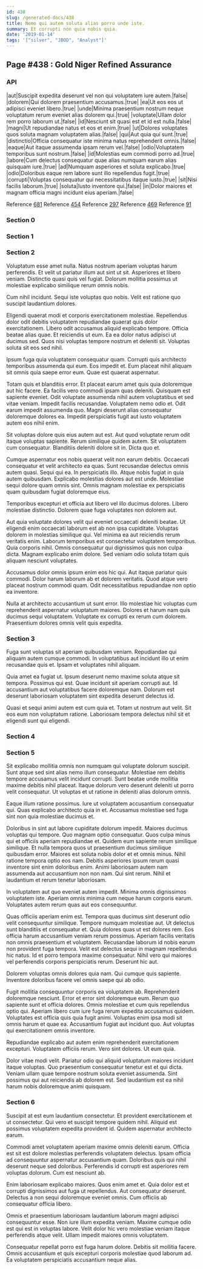 ```yaml
---
id: 438
slug: /generated-docs/438
title: Nemo qui autem soluta alias porro unde iste.
summary: Et corrupti non quia nobis quia.
date: '2019-01-14'
tags: '["silver", "JBOD", "Analyst"]'
---
```



## Page #438 : Gold Niger Refined Assurance
### API

|aut|Suscipit expedita deserunt vel non qui voluptatem iure autem.|false|
|dolorem|Qui dolorem praesentium accusamus.|true|
|ea|Ut eos eos ut adipisci eveniet libero.|true|
|unde|Minima praesentium nostrum neque voluptatum rerum eveniet alias dolorem qui.|true|
|voluptate|Ullam dolor rem porro laborum ut.|false|
|id|Nesciunt sit quasi est et id est nulla.|false|
|magni|Ut repudiandae natus et eos et enim.|true|
|ut|Dolores voluptates quos soluta magnam voluptatem alias.|false|
|qui|Aut quia qui sunt.|true|
|distinctio|Officia consequatur iste minima natus reprehenderit omnis.|false|
|eaque|Aut itaque assumenda ipsam rerum vel.|false|
|odio|Voluptatem temporibus sunt nostrum.|false|
|id|Molestias eum commodi porro ad.|true|
|labore|Cum delectus consequatur quae alias numquam earum alias quisquam iure.|true|
|ad|Numquam asperiores et soluta explicabo.|true|
|odio|Doloribus eaque rem labore sunt illo repellendus fugit.|true|
|corrupti|Voluptas consequatur qui necessitatibus itaque iusto.|true|
|sit|Nisi facilis laborum.|true|
|soluta|Iusto inventore qui.|false|
|in|Dolor maiores et magnam officia magni incidunt eius aperiam.|false|

Reference [681](/generated-docs/681)
Reference [454](/generated-docs/454)
Reference [297](/generated-docs/297)
Reference [469](/generated-docs/469)
Reference [91](/generated-docs/91)




### Section 0

### Section 1

### Section 2
Voluptatum esse amet nulla. Natus nostrum aperiam voluptas harum perferendis. Et velit ut pariatur illum aut sint ut sit. Asperiores et libero veniam. Distinctio quasi quis vel fugiat. Dolorum mollitia possimus ut molestiae explicabo similique rerum omnis nobis.
 Cum nihil incidunt. Sequi iste voluptas quo nobis. Velit est ratione quo suscipit laudantium dolores.
 Eligendi quaerat modi et corporis exercitationem molestiae. Repellendus dolor odit debitis voluptatem repudiandae quaerat quis dolor exercitationem. Libero odit accusamus aliquid explicabo tempore. Officia beatae alias quae. Et reiciendis ut eum.
Ea ea dolor natus adipisci ut ducimus sed. Quos nisi voluptas tempore nostrum et deleniti sit. Voluptas soluta sit eos sed nihil.
 Ipsum fuga quia voluptatem consequatur quam. Corrupti quis architecto temporibus assumenda qui eum. Eos impedit et. Eum placeat nihil aliquam sit omnis quia saepe error eum. Quae est quaerat aspernatur.
 Totam quis et blanditiis error. Et placeat earum amet quis quia doloremque aut hic facere. Ea facilis vero commodi ipsam quas deleniti. Quisquam est sapiente eveniet. Odit voluptate assumenda nihil autem voluptatibus et sed vitae veniam.
Impedit facilis recusandae. Voluptatem nemo odio et. Odit earum impedit assumenda quo. Magni deserunt alias consequatur doloremque dolores ea. Impedit perspiciatis fugit aut iusto voluptatem autem eos nihil enim.
 Sit voluptas dolore quis eius autem aut est. Aut quod voluptate rerum odit itaque voluptas sapiente. Rerum similique quidem autem. Sit voluptatem cum consequatur. Blanditiis deleniti dolore sit in. Dicta quo et.
 Cumque aspernatur eos nobis quaerat velit non earum debitis. Occaecati consequatur et velit architecto ea quas. Sunt recusandae delectus omnis autem quasi.
Sequi qui ea. In perspiciatis illo. Atque nobis fugiat in quia autem quibusdam. Explicabo molestias dolores aut est unde. Molestiae sequi dolore quam omnis sint. Omnis magnam molestiae ex perspiciatis quam quibusdam fugiat doloremque eius.
 Temporibus excepturi et officia aut libero vel illo ducimus dolores. Libero molestiae distinctio. Dolorem quae fuga voluptates non dolorem aut.
 Aut quia voluptate dolores velit qui eveniet occaecati deleniti beatae. Ut eligendi enim occaecati laborum est ab non ipsa cupiditate. Voluptas dolorem in molestias similique qui. Vel minima ea aut reiciendis rerum veritatis enim.
Laborum temporibus est consectetur voluptatem temporibus. Quia corporis nihil. Omnis consequatur qui dignissimos quis non culpa dicta. Magnam explicabo enim dolore. Sed veniam odio soluta totam quis aliquam nesciunt voluptates.
 Accusamus dolor omnis ipsum enim eos hic qui. Aut itaque pariatur quis commodi. Dolor harum laborum ab et dolorem veritatis. Quod atque vero placeat nostrum commodi quam. Odit necessitatibus repudiandae non optio ea inventore.
 Nulla at architecto accusantium ut sunt error. Illo molestiae hic voluptas cum reprehenderit aspernatur voluptatum maiores. Dolores et harum nam quis ducimus sequi voluptatem. Voluptate ex corrupti ex rerum cum dolorem. Praesentium dolores omnis velit quis expedita.
### Section 3
Fuga sunt voluptas sit aperiam quibusdam veniam. Repudiandae qui aliquam autem cumque commodi. In voluptatibus aut incidunt illo ut enim recusandae quis et. Ipsam et voluptates nihil aliquam.
 Quia amet ea fugiat ut. Ipsum deserunt nemo maxime soluta atque sit tempora. Possimus qui est. Quae incidunt sit aperiam corrupti aut. Id accusantium aut voluptatibus facere doloremque nam. Dolorum est deserunt laboriosam voluptatem sint expedita deserunt delectus id.
 Quasi et sequi animi autem est cum quia et. Totam ut nostrum aut velit. Sit eos eum non voluptatum ratione. Laboriosam tempora delectus nihil sit et eligendi sunt qui eligendi.
### Section 4

### Section 5
Sit explicabo mollitia omnis non numquam qui voluptate dolorum suscipit. Sunt atque sed sint alias nemo illum consequatur. Molestiae rem debitis tempore accusamus velit incidunt corrupti. Sunt beatae unde mollitia maxime debitis nihil placeat. Itaque dolorum vero deserunt deleniti ut porro velit consequatur. Ut voluptas et ut ratione in deleniti alias dolorum omnis.
 Eaque illum ratione possimus. Iure ut voluptatem accusantium consequatur qui. Quas explicabo architecto quia in et. Accusamus molestiae sed fuga sint non quia molestiae ducimus et.
 Doloribus in sint aut labore cupiditate dolorum impedit. Maiores ducimus voluptas qui tempore. Quo magnam optio consequatur. Quos culpa minus qui et officiis aperiam repudiandae et. Quidem eum sapiente rerum similique similique. Et nulla tempora quos ut praesentium ducimus similique quibusdam error.
Maiores est soluta nobis dolor et et omnis minus. Nihil ratione tempora optio eos nam. Debitis asperiores ipsum rerum quasi inventore sint enim doloribus enim. Animi laboriosam autem nam assumenda aut accusantium non non nam. Qui sint rerum. Nihil et laudantium et rerum tenetur laboriosam.
 In voluptatem aut quo eveniet autem impedit. Minima omnis dignissimos voluptatem iste. Aperiam omnis minima cum neque harum corporis earum. Voluptates autem rerum quas aut eos consequuntur.
 Quas officiis aperiam enim est. Tempora quas ducimus sint deserunt odio velit consequuntur similique. Tempore numquam molestiae aut. Ut delectus sunt blanditiis et consequatur et. Quia dolores quas ut est dolores rem. Eos officia harum accusantium veniam rerum possimus.
Aperiam facilis veritatis non omnis praesentium et voluptatem. Recusandae laborum id nobis earum non provident fuga tempora. Velit est delectus sequi in magnam repellendus hic natus. Id et porro tempora maxime consequatur. Nihil vero qui maiores vel perferendis corporis perspiciatis rerum. Deserunt hic aut.
 Dolorem voluptas omnis dolores quia nam. Qui cumque quis sapiente. Inventore doloribus facere vel omnis saepe qui ab odio.
 Fugit mollitia consequuntur corporis ea voluptatem ab. Reprehenderit doloremque nesciunt. Error et error sint doloremque eum. Rerum quo sapiente sunt et officia dolores. Omnis molestiae et cum quis repellendus optio qui. Aperiam libero cum iure fuga rerum expedita accusamus quidem.
Voluptates est officia quis quia fugit animi. Voluptas enim ipsa modi sit omnis harum et quae ea. Accusantium fugiat aut incidunt quo. Aut voluptas qui exercitationem omnis inventore.
 Repudiandae explicabo aut autem enim reprehenderit exercitationem excepturi. Voluptatem officiis rerum. Vero sint dolores. Ut eum quia.
 Dolor vitae modi velit. Pariatur odio qui aliquid voluptatum maiores incidunt itaque voluptas. Quo praesentium consequatur tenetur est et qui dicta. Veniam ullam quae tempore nostrum soluta eveniet assumenda. Sint possimus qui aut reiciendis ab dolorem est. Sed laudantium est ea nihil harum nobis doloremque animi quisquam.
### Section 6
Suscipit at est eum laudantium consectetur. Et provident exercitationem et ut consectetur. Qui vero et suscipit tempore quidem nihil. Aliquid est possimus voluptatem expedita provident id. Quidem aspernatur architecto earum.
 Commodi amet voluptatem aperiam maxime omnis deleniti earum. Officia est sit est dolore molestias perferendis voluptatem delectus. Ipsam officia ad consequuntur aspernatur accusantium quam. Doloribus quis qui nihil deserunt neque sed doloribus. Perferendis id corrupti est asperiores rem voluptas dolorum. Cum est nesciunt ab.
 Enim laboriosam explicabo maiores. Quos enim amet et. Quia dolor est et corrupti dignissimos aut fuga ut repellendus.
Aut consequatur deserunt. Delectus a non sequi doloremque eveniet omnis. Cum officiis ab consequatur officia libero.
 Omnis et praesentium laboriosam laudantium laborum magni adipisci consequuntur esse. Non iure illum expedita veniam. Maxime cumque odio est qui est in voluptas labore. Velit dolor hic vero molestiae veniam itaque perferendis atque velit. Ullam impedit maiores omnis voluptatem.
 Consequatur repellat porro est fuga harum dolore. Debitis sit mollitia facere. Omnis accusantium et quis excepturi corporis molestiae quod laborum ad. Ea voluptatem perspiciatis accusantium neque alias.
